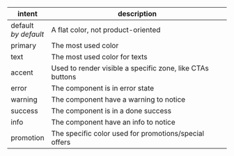 | intent                    | description                                               |
|---------------------------|-----------------------------------------------------------|
| default<br />_by default_ | A flat color, not product-oriented                        |
| primary                   | The most used color                                       |
| text                      | The most used color for texts                             |
| accent                    | Used to render visible a specific zone, like CTAs buttons |
| error                     | The component is in error state                           |
| warning                   | The component have a warning to notice                    |
| success                   | The component is in a done success                        |
| info                      | The component have an info to notice                      |
| promotion                 | The specific color used for promotions/special offers     |
